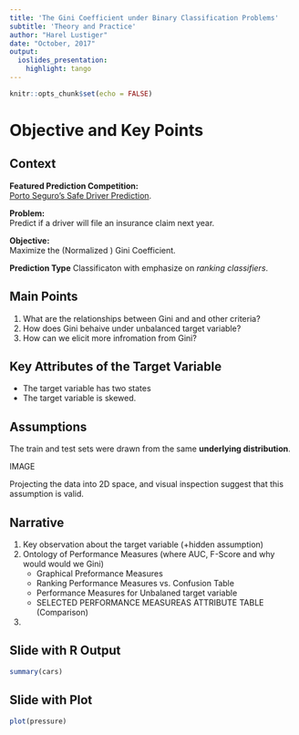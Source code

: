 ```yaml
---
title: 'The Gini Coefficient under Binary Classification Problems'
subtitle: 'Theory and Practice'
author: "Harel Lustiger"
date: "October, 2017"
output: 
  ioslides_presentation: 
    highlight: tango
---
```


```r
knitr::opts_chunk$set(echo = FALSE)
```

# Objective and Key Points

## Context

**Featured Prediction Competition:**   
[Porto Seguro’s Safe Driver Prediction](https://www.kaggle.com/c/porto-seguro-safe-driver-prediction).

**Problem:**  
Predict if a driver will file an insurance claim next year.

**Objective:**  
Maximize the (Normalized ) Gini Coefficient. 

**Prediction Type**
Classificaton with emphasize on *ranking classifiers*.

## Main Points

1. What are the relationships between Gini and and other criteria?
2. How does Gini behaive under unbalanced target variable?
3. How can we elicit more infromation from Gini?

## Key Attributes of the Target Variable

* The target variable has two states  
* The target variable is skewed.

## Assumptions

The train and test sets were drawn from the same **underlying distribution**.

IMAGE

Projecting the data into 2D space, and visual inspection suggest that this 
assumption is valid.


## Narrative

1. Key observation about the target variable (+hidden assumption)
2. Ontology of Performance Measures (where AUC, F-Score and why would would we Gini)
    * Graphical Preformance Measures
    * Ranking Performance Measures vs. Confusion Table
    * Performance Measures for Unbalaned target variable
    * SELECTED PERFORMANCE MEASUREAS ATTRIBUTE TABLE (Comparison)
3. 

## Slide with R Output

```r
summary(cars)
```

## Slide with Plot

```r
plot(pressure)
```

